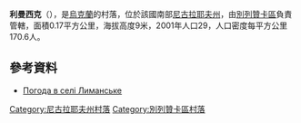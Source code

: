 {{coord|46|47|58|N|31|26|0|E|scale:100000|display=title}}

'''利曼西克'''（{{lang-uk|Лиманське}}），是[[烏克蘭|烏克蘭]]的村落，位於該國南部[[尼古拉耶夫州|尼古拉耶夫州]]，由[[別列贊卡區|別列贊卡區]]負責管轄，面積0.17平方公里，海拔高度9米，2001年人口29，人口密度每平方公里170.6人。

==參考資料==
* [http://weather.in.ua/ua/nikolaevskaja/13319 Погода в селі Лиманське]{{Wayback|url=http://weather.in.ua/ua/nikolaevskaja/13319 |date=20111221112333 }}

[[Category:尼古拉耶夫州村落|Category:尼古拉耶夫州村落]]
[[Category:別列贊卡區村落|Category:別列贊卡區村落]]


{{Mykolaiv-geo-stub}}